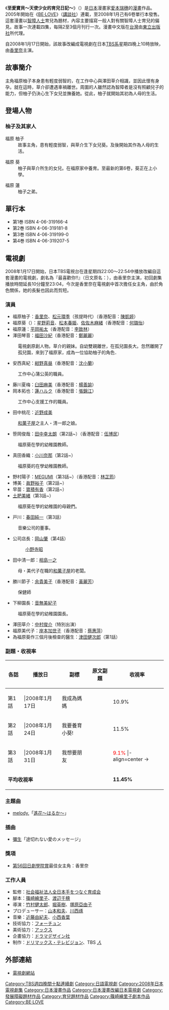 《'''至愛寶貝～天使少女的育兒日記～'''》（{{lang|ja|だいすき!! ゆずの子育て日記}}）是[[日本|日本]]漫畫家[[愛本瑞穗|愛本瑞穗]]的[[漫畫|漫畫]]作品。2005年開始在《[[BE·LOVE|BE·LOVE]]》（[[講談社|講談社]]）連載，至2008年1月己有6卷單行本發售。這套漫畫以[[智障人士|智障人士]]育兒為題材，內容主要描寫一般人對有關智障人士育兒的偏見。故事一次連載四集，每隔2至3個月刊行一次。漫畫中文版在[[台灣|台灣]]由[[東立出版社|東立出版社]]所代理。

自2008年1月17日開始，該故事改編成電視劇在日本[[TBS系|TBS系]]星期四晚上10時放映，由[[香里奈|香里奈]]主演。

==故事簡介==
主角福原柚子本身患有輕度弱智的，在工作中心與澤田草介相識，並因此懷有身孕。就在這時，草介卻遭遇車禍離世。周圍的人雖然認為智障者是沒有照顧兒子的能力，但柚子仍決心生下女兒並撫養她。從此，柚子就開始其初為人母的生活。

==登場人物==
===柚子及其家人===

;福原 柚子
:故事主角，患有輕度弱智，與草介生下女兒葵。及後開始其作為人母的生活。

;福原 葵
:柚子與草介所生的女兒。在福原家中養育。至最新的第6卷，葵正在上小學。

;福原 蓮
:柚子之弟。

== 單行本 ==
* 第1巻 ISBN 4-06-319166-4
* 第2巻 ISBN 4-06-319181-8
* 第3巻 ISBN 4-06-319199-0
* 第4巻 ISBN 4-06-319207-5

==電視劇==
2008年1月17日開始，日本TBS電視台在逢星期四22:00～22:54中播放改編自這套漫畫的電視劇，劇名為『最喜歡你!!』（日文原名：{{lang|ja|だいすき!!}}），由香里奈主演，初回劇集播放時間延長10分鐘至23:04，今次是香里奈在電視劇中首次擔任女主角，由於角色關係，她的長髮也因此而剪短。

===演員===
*福原柚子：[[香里奈|香里奈]]、[[松元環季|松元環季]]（孩提時代）（香港配音：[[陳凱婷|陳凱婷]]）
*福原葵（{{lang|ja|福原ひまわり}}）：[[星野莉音|星野莉音]]、[[松本春姫|松本春姫]]、[[佐佐木麻緒|佐佐木麻緒]]（香港配音：[[何璐怡|何璐怡]]）
*福原蓮：[[平岡祐太|平岡祐太]]（香港配音：[[李致林|李致林]]）
*澤田琴音：[[福田沙紀|福田沙紀]]（香港配音：[[鄭麗麗|鄭麗麗]]）
:電視劇原創人物。草介的親妹。自幼雙親離世，在孤兒園長大。忽然離開了孤兒園，來到了福原家，成為一位協助柚子的角色．
*安西真紀：[[紺野真昼|紺野真昼]]（香港配音：[[沈小蘭|沈小蘭]]）
:工作中心蒲公英的職員。
*藤川夏梅：[[臼田麻美|臼田麻美]]（香港配音：[[楊善諭|楊善諭]]）
*岡本拓也：[[蓮ハルク|蓮ハルク]]（香港配音：[[張錦江|張錦江]]）
:工作中心支援工作的職員。
*田中桃花：[[近野成美|近野成美]]
:[[和菓子屋|和菓子屋]]之主人・清一郎之娘。
*笹岡俊哉：[[田中幸太朗|田中幸太朗]]（第2話~）（香港配音：[[伍博民|伍博民]]）
:福原葵在學的幼稚園教師。
*真田香織：[[小川奈那|小川奈那]]（第2話~）
:福原葵的在學幼稚園教師。
*野村陽子：[[MEGUMI|MEGUMI]]（第3話~）（香港配音：[[林芷筠|林芷筠]]）
*博美：[[眞野裕子|眞野裕子]]（第2話~）
*早苗：[[寶積有香|寶積有香]]（第2話~）
*[[土肥美緒|土肥美緒]]（第3話~）
:福原葵在學的幼稚園的母親們。
*戸川：[[春田純一|春田純一]]（第3話）
:音樂公司的董事。
*公司店長：[[岡山肇|岡山肇]]（第4話）
*:[[小野寺昭|小野寺昭]]
*田中清一郎：[[相島一之|相島一之]]
:母・美代子在職的[[和菓子屋|和菓子屋]]的老闆。
*勝川節子：[[余貴美子|余貴美子]]（香港配音：[[黃麗芳|黃麗芳]]）
:保健師
*下柳園長：[[音無美紀子|音無美紀子]]
:福原葵在學的幼稚園園長。
*澤田草介：[[中村俊介|中村俊介]]（特別出演）
*福原美代子：[[岸本加世子|岸本加世子]]（香港配音：[[蔡惠萍|蔡惠萍]]）
*為福原葵作三個月後檢查的醫生：[[津田健次郎|津田健次郎]]（第1話）

=== 副題・收視率 ===
{| class=wikitable border="1"
|-align=center
!各話||播放日||副標||原文副題||收視率
|-align=center
|第1話|||2008年1月17日||我成為媽媽||{{lang|ja|私お母さんになる}}||10.9%
|-align=center
|第2話|||2008年1月24日||我要養育小葵!||{{lang|ja|私が育てるの!}}||11.5%
|-align=center
|第3話|||2008年1月31日||我想要朋友||{{lang|ja|お友達ほしいです}}||<span style="color: red;">9.1%</span>
|-align=center ->
|第4話|||2008年2月7日||我想去工作!||{{lang|ja|私はたらきたい!}}||10.8%
|-align=center ->
|第5話|||2008年2月14日||不和小葵玩||{{lang|ja|遊んでくれないの}}||11.7%
|-align=center ->
|第6話|||2008年2月21日||爸爸在哪裏？||{{lang|ja|お父さんはどこ？}}||11.1%
|-align=center ->
|第7話|||2008年2月28日||結婚吧！||{{lang|ja|結婚して下さい！}}||12.8%
|-align=center ->
|第8話|||2008年3月6日||我們的氣味喲!||{{lang|ja|ウチにおいでよ!}}||11.4%
|-align=center ->
|第9話|||2008年3月13日||媽媽死去了嗎？||{{lang|ja|お母さん死ぬの?}}||11.9%
|-align=center ->
|最終話|||2008年3月20日||全體幫助!||{{lang|ja|みんなたすけて!}}||<span style="color: green;">13.3%</span>
|- align="center"
|colspan=4| '''平均收視率'''|| '''11.45%'''
|}

=== 主題曲 ===
*[[melody.|melody.]]「[[遥花〜はるか〜|遙花～はるか～]]」

=== 插曲 ===
*[[彌生_(歌手)|彌生]]「途切れない愛のメッセージ」

=== 獎項 ===
*[[第56回日劇學院賞|第56回日劇學院賞]]最佳女主角：香里奈

=== 工作人員 ===
*監修：[[全日本手をつなぐ育成会|社会福祉法人全日本手をつなぐ育成会]]
*腳本：[[篠崎繪里子|篠崎繪里子]]、[[渡辺千穂|渡辺千穂]]
*導演：[[竹村健太郎|竹村健太郎]]、[[堀英樹|堀英樹]]、[[塚原亞由子|塚原亞由子]]
*プロデューサー：[[山本和夫_(テレビプロデューサー_1955年)|山本和夫]]、[[川西琢|川西琢]]
*音樂：[[近藤由紀夫|近藤由紀夫]]、[[小西香葉|小西香葉]]
*技術協力：[[フォーチュン_(テレビ技術会社)|フォーチュン]]
*美術協力：[[アックス_(会社)|アックス]]
*企畫協力：[[ドラマデザイン社|ドラマデザイン社]]
*制作：[[ドリマックス・テレビジョン|ドリマックス・テレビジョン]]、TBS ''[[ジ～ン|人]]''

== 外部連結 ==
*[http://www.tbs.co.jp/daisuki2008/ 電視劇網站] {{Wayback|url=http://www.tbs.co.jp/daisuki2008/ |date=20170616172424 }}{{ja}}

{{電視節目的變遷|
電視台={{flagicon|Japan}} 日本 [[TBS|TBS]]|
播放檔次=[[TBS週四十點連續劇|週四十點連續劇]]|
節目名稱=最喜歡你!!<br>（2008.1.17 - 2008.3.20）|
上一節目=[[女子刑事|女子刑事]]<br>（2007.10.18 - 2007.12.20）|
下一節目={{lang|ja|[[嵐的大秘密|嵐的大秘密]]}}<br/>綜藝節目時段，電視劇時段改為星期六晚間8時<hr/>下一節目時段<br/>[[ROOKIES|ROOKIES]]（20:00 - 20:54）|
}}
{{電視節目的變遷|
電視台=[[台灣|台灣]][[JET綜合台|JET日本台]]|
播放檔次=超人氣偶像劇 週一至週五 晚間22:00至23:00|
節目名稱=DAISUKI 最喜歡!!<br />（2009.7.23 - 2009.8.5）|
上一節目=[[名人與貧乏太郎|富家女與窮酸郎]]<br />（2009.7.8 - 2009.7.22）|
下一節目={{link-ja|風之花園|風のガーデン}}<br />（2009.8.6 - 2009.8.20）|
}}

{{TBS週四10時連續劇}}

{{DEFAULTSORT:Daisuki!! Yuzu no Kosodatenikki}}
[[Category:TBS週四晚間十點連續劇|Category:TBS週四晚間十點連續劇]]
[[Category:日語電視劇|Category:日語電視劇]]
[[Category:2008年日本電視劇集|Category:2008年日本電視劇集]]
[[Category:日本漫畫作品|Category:日本漫畫作品]]
[[Category:日本漫畫改編日本電視劇|Category:日本漫畫改編日本電視劇]]
[[Category:發展障礙題材作品|Category:發展障礙題材作品]]
[[Category:育兒題材作品|Category:育兒題材作品]]
[[Category:篠崎繪里子劇本作品|Category:篠崎繪里子劇本作品]]
[[Category:BE·LOVE|Category:BE·LOVE]]